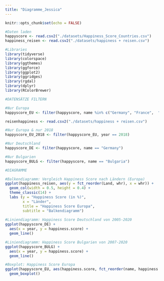 ```yaml
---
title: "Diagramme_Jessica"
---
```


```r
knitr::opts_chunk$set(echo = FALSE)
```

```r
#Daten laden
happyscore <- read.csv2("./datasets/Happiness_Score_Countries.csv")
happiness_reisen <- read.csv2("./datasets/happiness + reisen.csv")

#Libraries
library(tidyverse)
library(colorspace)
library(ggthemes)
library(ggforce)
library(ggplot2)
library(ggridges)
library(rgdal)
library(dplyr)
library(RColorBrewer)
```

```r
#DATENSÄTZE FILTERN

#Nur Europa
happyscore_EU <- filter(happyscore, name %in% c("Germany", "France",  "United Kingdom", "Spain", "Italy", "Poland", "Sweden", "Netherlands", "Finland", "Czech Republic", "Norway", "Austria", "Switzerland", "Hungary", "Denmark", "Romania", "Portugal", "Belgium", "Ireland", "Slovakia", "Greece", "Estonia", "Croatia", "Slovenia", "Bulgaria", "Lithuania", "Latvia", "Cyprus", "Luxembourg", "Malta", "Russia", "Turkey", "Ukraine", "Kazakhstan", "Azerbaijan", "Belarus", "Serbia", "Moldova", "Georgia", "Bosnia And Herzegovina", "Armenia", "Albania", "Latvia", "Montenegro", "Iceland", "Andorra", "Faroe Islands", "Monaco", "Liechtenstein", "San Marino", "Vatican City"))

reisenhappiness <- read.csv2("./datasets/happiness + reisen.csv")

#Nur Europa & nur 2018
happyscore_EU_2018 <- filter(happyscore_EU, year == 2018)

#Nur Deutschland
happyscore_DE <- filter(happyscore, name == "Germany")

#Nur Bulgarien
happyscore_BULG <- filter(happyscore, name == "Bulgaria")

```

```r
#DIAGRAMME

#Balkendiagramm: Vergleich Happiness Score nach Ländern (Europa) 
ggplot(happiness_reisen, aes(y = fct_reorder(Land, whr), x = whr)) +
  geom_col(width = 0.5, height = 0.4) +
  theme_classic(14) +
  labs (y = "Happiness Score (in %)",
        x = "Länder",
        title = "Happiness Score Europa", 
        subtitle = "Balkendiagramm")
  
#Liniendiagramm: Happiness Score Deutschland von 2005-2020
ggplot(happyscore_DE) +
  aes(x = year, y = happiness.score) +
  geom_line()

#Liniendiagramm: Happiness Score Bulgarien von 2007-2020
ggplot(happyscore_BULG) +
  aes(x = year, y = happiness.score) +
  geom_line()

#Boxplot: Happiness Score Europa
ggplot(happyscore_EU, aes(happiness.score, fct_reorder(name, happiness.score))) +
  geom_boxplot()
```